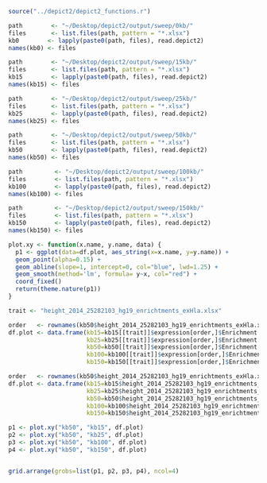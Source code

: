 ```r
source("../depict2/depict2_functions.r")

path        <- "~/Desktop/depict2/output/sweep/0kb/"
files       <- list.files(path, pattern = "*.xlsx")
kb0        <- lapply(paste0(path, files), read.depict2)
names(kb0) <- files

path        <- "~/Desktop/depict2/output/sweep/15kb/"
files       <- list.files(path, pattern = "*.xlsx")
kb15        <- lapply(paste0(path, files), read.depict2)
names(kb15) <- files

path        <- "~/Desktop/depict2/output/sweep/25kb/"
files       <- list.files(path, pattern = "*.xlsx")
kb25        <- lapply(paste0(path, files), read.depict2)
names(kb25) <- files

path        <- "~/Desktop/depict2/output/sweep/50kb/"
files       <- list.files(path, pattern = "*.xlsx")
kb50        <- lapply(paste0(path, files), read.depict2)
names(kb50) <- files

path         <- "~/Desktop/depict2/output/sweep/100kb/"
files        <- list.files(path, pattern = "*.xlsx")
kb100        <- lapply(paste0(path, files), read.depict2)
names(kb100) <- files

path         <- "~/Desktop/depict2/output/sweep/150kb/"
files        <- list.files(path, pattern = "*.xlsx")
kb150        <- lapply(paste0(path, files), read.depict2)
names(kb150) <- files

```


```r

plot.xy <- function(x.name, y.name, data) {
  p1 <- ggplot(data=df.plot, aes_string(x=x.name, y=y.name)) +
  geom_point(alpha=0.15) +
  geom_abline(slope=1, intercept=0, col="blue", lwd=1.25) +
  geom_smooth(method='lm', formula= y~x, col="red") +
  coord_fixed()
  return(theme.nature(p1))
}

trait <- "height_2014_25282103_hg19_enrichtments_exHla.xlsx"

order   <- rownames(kb50$height_2014_25282103_hg19_enrichtments_exHla.xlsx$expression)
df.plot <- data.frame(kb15=kb15[[trait]]$expression[order,]$Enrichment.Z.score,
                      kb25=kb25[[trait]]$expression[order,]$Enrichment.Z.score,
                      kb50=kb50[[trait]]$expression[order,]$Enrichment.Z.score,
                      kb100=kb100[[trait]]$expression[order,]$Enrichment.Z.score,
                      kb150=kb150[[trait]]$expression[order,]$Enrichment.Z.score)

order   <- rownames(kb50$height_2014_25282103_hg19_enrichtments_exHla.xlsx$Coregulation)
df.plot <- data.frame(kb15=kb15$height_2014_25282103_hg19_enrichtments_exHla.xlsx$Coregulation[order,]$Enrichment.Z.score,
                      kb25=kb25$height_2014_25282103_hg19_enrichtments_exHla.xlsx$Coregulation[order,]$Enrichment.Z.score,
                      kb50=kb50$height_2014_25282103_hg19_enrichtments_exHla.xlsx$Coregulation[order,]$Enrichment.Z.score,
                      kb100=kb100$height_2014_25282103_hg19_enrichtments_exHla.xlsx$Coregulation[order,]$Enrichment.Z.score,
                      kb150=kb150$height_2014_25282103_hg19_enrichtments_exHla.xlsx$Coregulation[order,]$Enrichment.Z.score)

p1 <- plot.xy("kb50", "kb15", df.plot)
p2 <- plot.xy("kb50", "kb25", df.plot)
p3 <- plot.xy("kb50", "kb100", df.plot)
p4 <- plot.xy("kb50", "kb150", df.plot)


grid.arrange(grobs=list(p1, p2, p3, p4), ncol=4)


```

